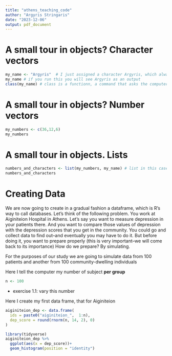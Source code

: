 ```yaml
---
title: "athens_teaching_code"
author: "Argyris Stringaris"
date: "2023-12-06"
output: pdf_document
---
```



# A small tour in objects? Character vectors
```r
my_name <- "Argyris"  # I just assigned a character Argyris, which always has to be in quotations to my_name. Now my_name is an # object saved in the memory of the computer.
my_name # if you run this you will see Argyris as an output
class(my_name) # class is a functionn, a command that asks the computer what kind of object it sees.
```

# A small tour in objects? Number vectors
```r
my_numbers <- c(36,12,6)
my_numbers
```

# A small tour in objects. Lists
```r
numbers_and_characters <- list(my_numbers, my_name) # list in this case is a command that tells R to create a list of the objects             #that are in the brackets. Lists are super useful and they can store pretty much any object.
numbers_and_characters
```

# Creating Data
We are now going to create in a gradual fashion a dataframe, which is R's way to call databases. 
Let's think of the following problem. 
You work at Aiginiteion Hospital in Athens. 
Let's say you want to measure depression in your patients there. 
And you want to compare those values of depression with the depression scores that you get in the community. 
You could go and collect data to find out--and eventually you may have to do it.
But before doing it, you want to prepare properly (this is very important--we will come back to its importance)
How do we prepare? 
By simulating. 

For the purposes of our study we are going to simulate data from 100 patients and another from 100 community-dwelling individuals

Here I tell the computer my number of subject **per group** 
```r
n <- 100 
```


- exercise 1.1: vary this number 


Here I create my first data frame, that for Aiginiteion
```r
aiginiteion_dep <- data.frame(
  ids = paste0("aiginiteion_",  1:n),
  dep_score = round(rnorm(n, 14, 2), 0)
)
```


```r
library(tidyverse)
aiginiteion_dep %>% 
  ggplot(aes(x = dep_score))+
  geom_histogram(position = "identity")
```